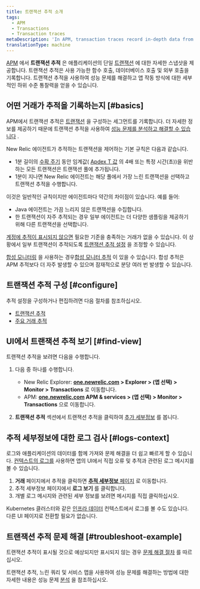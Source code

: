 ```yaml
---
title: 트랜잭션 추적 소개
tags:
  - APM
  - Transactions
  - Transaction traces
metaDescription: 'In APM, transaction traces record in-depth data from your application''s slowest HTTP requests and database queries.'
translationType: machine
---
```


[APM](/docs/apm/new-relic-apm) 에서 **트랜잭션 추적** 은 애플리케이션의 단일 [트랜잭션](/docs/apm/transactions/intro-transactions/transactions-new-relic-apm) 에 대한 자세한 스냅샷을 제공합니다. 트랜잭션 추적은 사용 가능한 함수 호출, 데이터베이스 호출 및 외부 호출을 기록합니다. 트랜잭션 추적을 사용하여 성능 문제를 해결하고 앱 작동 방식에 대한 세부적인 하위 수준 통찰력을 얻을 수 있습니다.

## 어떤 거래가 추적을 기록하는지 [#basics]

APM에서 트랜잭션 추적은 [트랜잭션](/docs/apm/transactions/intro-transactions/transactions-new-relic-apm) 을 구성하는 세그먼트를 기록합니다. 더 자세한 정보를 제공하기 때문에 트랜잭션 추적을 사용하여 [성능 문제를 분석하고 해결할 수 있습니다](#troubleshoot-example) .

New Relic 에이전트가 추적하는 트랜잭션을 제어하는 기본 규칙은 다음과 같습니다.

* 1분 길이의 [수확 주기](/docs/new-relic-solutions/get-started/glossary/#harvest-cycle) 동안 임계값( [Apdex T 값](/docs/apm/new-relic-apm/apdex/apdex-measuring-user-satisfaction) 의 4배 또는 특정 시간(초))을 위반하는 모든 트랜잭션은 트랜잭션 풀에 추가됩니다.
* 1분이 지나면 New Relic 에이전트는 해당 풀에서 가장 느린 트랜잭션을 선택하고 트랜잭션 추적을 수행합니다.

이것은 일반적인 규칙이지만 에이전트마다 약간의 차이점이 있습니다. 예를 들어:

* Java 에이전트는 가끔 느리지 않은 트랜잭션을 수집합니다.
* 한 트랜잭션이 자주 추적되는 경우 일부 에이전트는 더 다양한 샘플링을 제공하기 위해 다른 트랜잭션을 선택합니다.

[계정에 추적이 표시되지 않으면](/docs/apm/transactions/transaction-traces/troubleshooting-not-seeing-transaction-traces) 필요한 기준을 충족하는 거래가 없을 수 있습니다. 이 상황에서 일부 트랜잭션이 추적되도록 [트랜잭션 추적 설정](/docs/apm/transactions/transaction-traces/configure-transaction-traces) 을 조정할 수 있습니다.

[합성 모니터링](/docs/synthetics/new-relic-synthetics/getting-started/new-relic-synthetics) 을 사용하는 경우[합성 모니터 추적](/docs/synthetics/new-relic-synthetics/using-monitors/collect-synthetic-transaction-traces) 이 있을 수 있습니다. 합성 추적은 APM 추적보다 더 자주 발생할 수 있으며 잠재적으로 분당 여러 번 발생할 수 있습니다.

## 트랜잭션 추적 구성 [#configure]

추적 설정을 구성하거나 편집하려면 다음 절차를 참조하십시오.

* [트랜잭션 추적](/docs/apm/transactions/transaction-traces/configure-transaction-traces)
* [주요 거래 추적](/docs/apm/transactions/transaction-traces/configure-transaction-traces#key-txns)

## UI에서 트랜잭션 추적 보기 [#find-view]

트랜잭션 추적을 보려면 다음을 수행합니다.

1. 다음 중 하나를 수행합니다.

   * New Relic Explorer: **[one.newrelic.com](https://one.newrelic.com/all-capabilities) > Explorer > (앱 선택) > Monitor > Transactions** 로 이동합니다.
   * APM: **[one.newrelic.com](https://one.newrelic.com/all-capabilities) APM & services > (앱 선택) > Monitor > Transactions** 으로 이동합니다.

2. **트랜잭션 추적** 섹션에서 트랜잭션 추적을 클릭하여 [추가 세부정보](/docs/apm/transactions/transaction-traces/transaction-traces-summary-page) 를 봅니다.

## 추적 세부정보에 대한 로그 검사 [#logs-context]

로그와 애플리케이션의 데이터를 함께 가져와 문제 해결을 더 쉽고 빠르게 할 수 있습니다. [컨텍스트의 로그를](/docs/logs/logs-context/configure-logs-context-apm-agents/) 사용하면 앱의 UI에서 직접 오류 및 추적과 관련된 로그 메시지를 볼 수 있습니다.

1. **거래** 페이지에서 추적을 클릭하면 [**추적 세부정보** 페이지](/docs/apm/transactions/transaction-traces/transaction-traces-trace-details-page) 로 이동합니다.
2. 추적 세부정보 페이지에서 **로그 보기** 를 클릭합니다.
3. 개별 로그 메시지와 관련된 세부 정보를 보려면 메시지를 직접 클릭하십시오.

Kubernetes 클러스터와 같은 [인프라 데이터](/docs/logs/forward-logs/forward-your-logs-using-infrastructure-agent/) 컨텍스트에서 로그를 볼 수도 있습니다. 다른 UI 페이지로 전환할 필요가 없습니다.

## 트랜잭션 추적 문제 해결 [#troubleshoot-example]

트랜잭션 추적이 표시될 것으로 예상되지만 표시되지 않는 경우 [문제 해결 절차](/docs/apm/transactions/transaction-traces/troubleshooting-not-seeing-transaction-traces) 를 따르십시오.

트랜잭션 추적, 느린 쿼리 및 서비스 맵을 사용하여 성능 문제를 해결하는 방법에 대한 자세한 내용은 성능 문제 [분석](/docs/apm/applications-menu/features/analyze-database-instance-level-performance-issues) 을 참조하십시오.